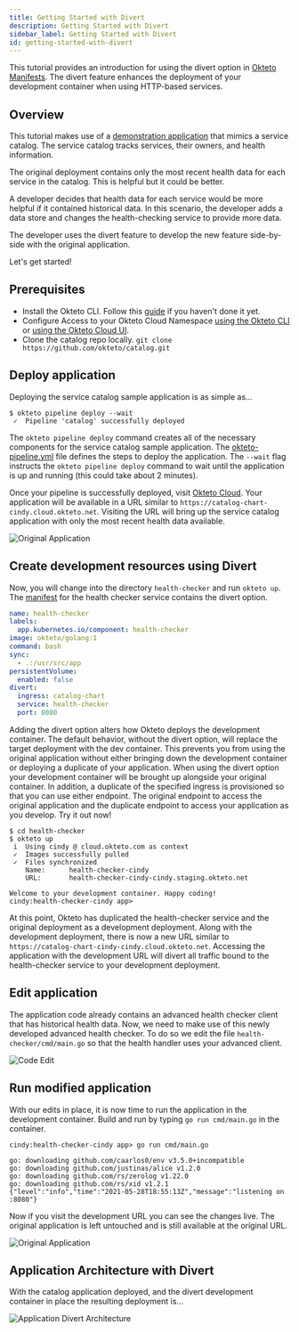 ```yaml
---
title: Getting Started with Divert
description: Getting Started with Divert
sidebar_label: Getting Started with Divert
id: getting-started-with-divert
---
```



This tutorial provides an introduction for using the divert option in [Okteto Manifests](/docs/reference/manifest/).
The divert feature enhances the deployment of your development container when using HTTP-based services.

## Overview

This tutorial makes use of a [demonstration application](https://github.com/okteto/catalog) that mimics a service catalog.
The service catalog tracks services, their owners, and health information.

The original deployment contains only the most recent health data for each service in the catalog.
This is helpful but it could be better.

A developer decides that health data for each service would be more helpful if it contained historical data.
In this scenario, the developer adds a data store and changes the health-checking service to provide more data.

The developer uses the divert feature to develop the new feature side-by-side with the original application.

Let's get started!

## Prerequisites

- Install the Okteto CLI. Follow this [guide](/docs/getting-started/installation/) if you haven't done it yet.
- Configure Access to your Okteto Cloud Namespace [using the Okteto CLI](https://okteto.com/docs/cloud/credentials/#download-your-kubernetes-credentials-using-the-okteto-cli) or [using the Okteto Cloud UI](https://okteto.com/docs/cloud/credentials/#download-your-kubernetes-credentials-from-the-okteto-cloud-ui).
- Clone the catalog repo locally. `git clone https://github.com/okteto/catalog.git`

## Deploy application

Deploying the service catalog sample application is as simple as...

```console
$ okteto pipeline deploy --wait
 ✓  Pipeline 'catalog' successfully deployed
```

The `okteto pipeline deploy` command creates all of the necessary components for the service catalog sample application.
The [okteto-pipeline.yml](/docs/cloud/okteto-pipeline) file defines the steps to deploy the application.
The `--wait` flag instructs the `okteto pipeline deploy` command to wait until the application is up and running (this could take about 2 minutes).

Once your pipeline is successfully deployed, visit [Okteto Cloud](https://cloud.okteto.com/#/?origin=docs).
Your application will be available in a URL similar to `https://catalog-chart-cindy.cloud.okteto.net`.
Visiting the URL will bring up the service catalog application with only the most recent health data available.

![Original Application](images/divert-tutorial/original.png)

## Create development resources using Divert

Now, you will change into the directory `health-checker` and run `okteto up`.
The [manifest](https://github.com/okteto/catalog/blob/main/health-checker/okteto.yml#L10) for the health checker service contains the divert option.

```yaml
name: health-checker
labels:
  app.kubernetes.io/component: health-checker
image: okteto/golang:1
command: bash
sync:
  - .:/usr/src/app
persistentVolume:
  enabled: false
divert:
  ingress: catalog-chart
  service: health-checker
  port: 8080
```

Adding the divert option alters how Okteto deploys the development container.
The default behavior, without the divert option, will replace the target deployment with the dev container.
This prevents you from using the original application without either bringing down the development container or deploying a duplicate of your application.
When using the divert option your development container will be brought up alongside your original container.
In addition, a duplicate of the specified ingress is provisioned so that you can use either endpoint.
The original endpoint to access the original application and the duplicate endpoint to access your application as you develop.
Try it out now!

```console
$ cd health-checker
$ okteto up
 i  Using cindy @ cloud.okteto.com as context
 ✓  Images successfully pulled
 ✓  Files synchronized
    Name:      health-checker-cindy
    URL:       health-checker-cindy-cindy.staging.okteto.net

Welcome to your development container. Happy coding!
cindy:health-checker-cindy app>
```

At this point, Okteto has duplicated the health-checker service and the original deployment as a development deployment.
Along with the development deployment, there is now a new URL similar to `https://catalog-chart-cindy-cindy.cloud.okteto.net`.
Accessing the application with the development URL will divert all traffic bound to the health-checker service to your development deployment.

## Edit application

The application code already contains an advanced health checker client that has historical health data.
Now, we need to make use of this newly developed advanced health checker.
To do so we edit the file `health-checker/cmd/main.go` so that the health handler uses your advanced client.

![Code Edit](images/divert-tutorial/catalog-code-edit.gif)

## Run modified application

With our edits in place, it is now time to run the application in the development container.
Build and run by typing `go run cmd/main.go` in the container.

```console
cindy:health-checker-cindy app> go run cmd/main.go
```

```
go: downloading github.com/caarlos0/env v3.5.0+incompatible
go: downloading github.com/justinas/alice v1.2.0
go: downloading github.com/rs/zerolog v1.22.0
go: downloading github.com/rs/xid v1.2.1
{"level":"info","time":"2021-05-28T18:55:13Z","message":"listening on :8080"}
```

Now if you visit the development URL you can see the changes live.
The original application is left untouched and is still available at the original URL.

![Original Application](images/divert-tutorial/edited.png)

## Application Architecture with Divert

With the catalog application deployed, and the divert development container in place the resulting deployment is...

![Application Divert Architecture](images/divert-tutorial/arch.png)

